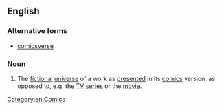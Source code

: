 ==English==

===Alternative forms===
* [[comicsverse]]

===Noun===
{{en-noun}}

# {{context|fandom|lang=en}} The [[fictional]] [[universe]] of a work as [[present]]ed in its [[comics]] version, as opposed to, e.g. the [[TV series]] or the [[movie]].
[[Category:en:Comics]]